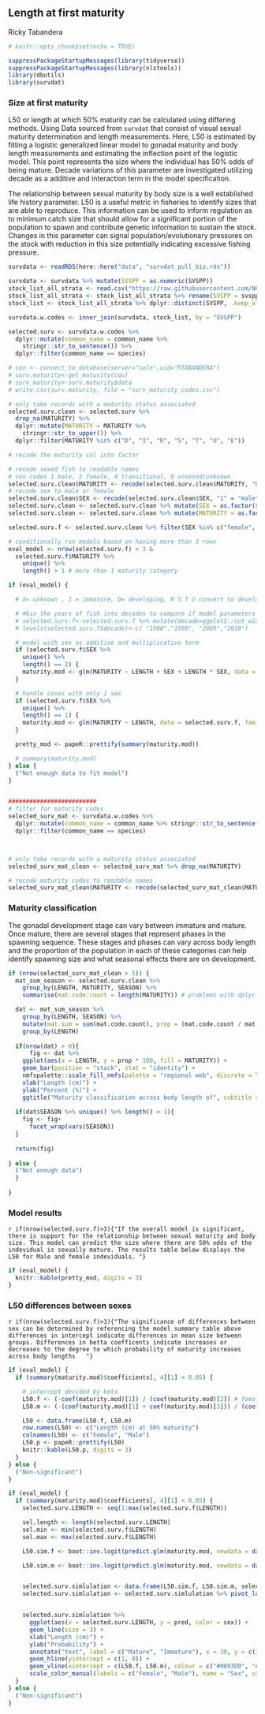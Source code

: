 
## Length at first maturity
Ricky Tabandera

```r
# knitr::opts_chunk$set(echo = TRUE)

suppressPackageStartupMessages(library(tidyverse))
suppressPackageStartupMessages(library(nlstools))
library(dbutils)
library(survdat)
```

### Size at first maturity 

L50 or length at which 50%  maturity can be calculated using differing methods. Using Data sourced from `survdat` that consist of visual sexual maturity determination and length measurements. Here, L50 is estimated by fitting a logistic generalized linear model to gonadal maturity and body length measurements and estimating the inflection point of the logistic model. This point represents the size where the individual has 50% odds of being mature. Decade variations of this parameter are investigated utilizing decade as a additive and interaction term in the model specification.

The relationship between sexual maturity by body size is a well established life history parameter. L50 is a useful metric in fisheries to identify sizes that are able to reproduce. This information can be used to inform regulation as to minimum catch size that should allow for a significant portion of the population to spawn and contribute genetic information to sustain the stock. Changes in this parameter can signal population/evolutionary pressures on the stock with reduction in this size potentially indicating excessive fishing pressure.

```r

survdata <- readRDS(here::here("data", "survdat_pull_bio.rds"))

survdata <- survdata %>% mutate(SVSPP = as.numeric(SVSPP))
stock_list_all_strata <- read.csv("https://raw.githubusercontent.com/NOAA-EDAB/ECSA/master/data/stock_list.csv")
stock_list_all_strata <- stock_list_all_strata %>% rename(SVSPP = svspp)
stock_list <- stock_list_all_strata %>% dplyr::distinct(SVSPP, .keep_all = T)

survdata.w.codes <- inner_join(survdata, stock_list, by = "SVSPP")

selected.surv <- survdata.w.codes %>%
  dplyr::mutate(common_name = common_name %>%
    stringr::str_to_sentence()) %>%
  dplyr::filter(common_name == species)

# con <- connect_to_database(server="sole",uid="RTABANDERA")
# surv.maturity<-get_maturity(con)
# surv_maturity<-surv.maturity$data
# write.csv(surv.maturity, file = "surv_maturity_codes.csv")

# only take records with a maturity status associated
selected.surv.clean <- selected.surv %>%
  drop_na(MATURITY) %>%
  dplyr::mutate(MATURITY = MATURITY %>%
    stringr::str_to_upper()) %>%
  dplyr::filter(MATURITY %in% c("D", "I", "R", "S", "T", "U", "E"))

# recode the maturity col into factor

# recode sexed fish to readable names
# sex codes 1 male, 2 female, 4 transitional, 0 unsexed/unknown
selected.surv.clean$MATURITY <- recode(selected.surv.clean$MATURITY, "D" = "Mature", "I" = "Immature", "R" = "Mature", "S" = "Mature", "T" = "Mature", "U" = "Mature", "E" = "Mature")
# recode sex to male or female
selected.surv.clean$SEX <- recode(selected.surv.clean$SEX, "1" = "male", "2" = "female", "0" = "unknown", "4" = "transitional")
selected.surv.clean <- selected.surv.clean %>% mutate(SEX = as.factor(selected.surv.clean$SEX))
selected.surv.clean <- selected.surv.clean %>% mutate(MATURITY = as.factor(MATURITY))

selected.surv.f <- selected.surv.clean %>% filter(SEX %in% c("female", "male") & MATURITY != "X")
```

```r
# conditionally run models based on having more than 3 rows
eval_model <- nrow(selected.surv.f) > 3 &
  selected.surv.f$MATURITY %>%
    unique() %>%
    length() > 1 # more than 1 maturity category

if (eval_model) {

  # X= unknown , I = immature, D= developing, R S T U convert to developed

  # #bin the years of fish into decades to compare if model parameters are chaging
  # selected.surv.f<-selected.surv.f %>% mutate(decade=ggplot2::cut_width(YEAR, width = 10, boundary = 1980))
  # levels(selected.surv.f$decade)<-c( "1980","1990", "2000","2010")

  # model with sex as additive and multiplicative term
  if (selected.surv.f$SEX %>%
    unique() %>%
    length() == 2) {
    maturity.mod <- glm(MATURITY ~ LENGTH + SEX + LENGTH * SEX, data = selected.surv.f, family = "binomial")
  }

  # handle cases with only 1 sex
  if (selected.surv.f$SEX %>%
    unique() %>%
    length() == 1) {
    maturity.mod <- glm(MATURITY ~ LENGTH, data = selected.surv.f, family = "binomial")
  }

  pretty_mod <- papeR::prettify(summary(maturity.mod))

  # summary(maturity.mod)
} else {
  ("Not enough data to fit model")
}


#########################
# filter for maturity codes
selected_surv_mat <- survdata.w.codes %>%
  dplyr::mutate(common_name = common_name %>% stringr::str_to_sentence()) %>%
  dplyr::filter(common_name == species)



# only take records with a maturity status associated
selected_surv_mat_clean <- selected_surv_mat %>% drop_na(MATURITY)

# recode maturity codes to readable names
selected_surv_mat_clean$MATURITY <- recode(selected_surv_mat_clean$MATURITY, "D" = "DEVELOPING", "I" = "IMMATURE", "R" = "RIPE", "S" = "SPENT", "T" = "RESTING", "U" = "RIPE AND RUNNING", "E" = "EYED", "X" = "UNKNOWN", "i" = "IMMATURE", "r" = "RIPE", "d" = "DEVELOPING", "t" = "RESTING", "1" = "UNKNOWN")
```

### Maturity classification 
The gonadal development stage can vary between immature and mature. Once mature, there are several stages that represent phases in the spawning sequence. These stages and phases can vary across body length and the proportion of the population in each of these categories can help identify spawning size and what seasonal effects there are on development. 


```r

if (nrow(selected_surv_mat_clean > 5)) {
  mat_sum_season <- selected.surv.clean %>%
    group_by(LENGTH, MATURITY, SEASON) %>%
    summarise(mat.code.count = length(MATURITY)) # problems with dplyr::n()

  dat <- mat_sum_season %>%
    group_by(LENGTH, SEASON) %>%
    mutate(mat.sum = sum(mat.code.count), prop = (mat.code.count / mat.sum)) %>%
    group_by(LENGTH)
  
  if(nrow(dat) > 0){
      fig <- dat %>%
    ggplot(aes(x = LENGTH, y = prop * 100, fill = MATURITY)) +
    geom_bar(position = "stack", stat = "identity") +
    nmfspalette::scale_fill_nmfs(palette = "regional web", discrete = TRUE, reverse = FALSE) +
    xlab("Length (cm)") +
    ylab("Percent (%)") +
    ggtitle("Maturity classification across body length of", subtitle = species)
  
  if(dat$SEASON %>% unique() %>% length() > 1){
    fig <- fig+
      facet_wrap(vars(SEASON))
  }
  
  return(fig)
  
} else {
  ("Not enough data")
  }
  
}
```



### Model results


`r if(nrow(selected.surv.f)>3){"If the overall model is significant, there is support for the relationship between sexual maturity and body size. This model can predict the size where there are 50% odds of the indevidual is sexually mature. The results table below displays the L50 for Male and female indeviduals. "}` 


```r

if (eval_model) {
  knitr::kable(pretty_mod, digits = 3)
}
```

### L50 differences between sexes

`r if(nrow(selected.surv.f)>3){"The significance of differences between sex can be determined by referencing the model summary table above differences in intercept indicate differences in mean size between groups. Differences in betta coefficents indicate increases or decreases to the degree to which probability of maturity increases across body lengths   "}`


```r
if (eval_model) {
  if (summary(maturity.mod)$coefficients[, 4][1] < 0.05) {

    # intercept devided by beta
    L50.f <- (-coef(maturity.mod)[1]) / (coef(maturity.mod)[2]) # female
    L50.m <- (-(coef(maturity.mod)[1] + coef(maturity.mod)[3])) / (coef(maturity.mod)[2] + coef(maturity.mod)[4]) # male

    L50 <- data.frame(L50.f, L50.m)
    row.names(L50) <- c("Length (cm) at 50% maturity")
    colnames(L50) <- c("Female", "Male")
    L50.p <- papeR::prettify(L50)
    knitr::kable(L50.p, digits = 3)
  }
} else {
  ("Non-significant")
}
```




```r


if (eval_model) {
  if (summary(maturity.mod)$coefficients[, 4][1] < 0.05) {
    selected.surv.LENGTH <- seq(1:max(selected.surv.f$LENGTH))

    sel.length <- length(selected.surv.LENGTH)
    sel.min <- min(selected.surv.f$LENGTH)
    sel.max <- max(selected.surv.f$LENGTH)

    L50.sim.f <- boot::inv.logit(predict.glm(maturity.mod, newdata = data.frame(LENGTH = seq(1:sel.max), SEX = rep("female", length(seq(1:sel.max))), type = "response")))

    L50.sim.m <- boot::inv.logit(predict.glm(maturity.mod, newdata = data.frame(LENGTH = seq(1:sel.max), SEX = rep("male", length(seq(1:sel.max))), type = "response")))


    selected.surv.simlulation <- data.frame(L50.sim.f, L50.sim.m, selected.surv.LENGTH)
    selected.surv.simlulation <- selected.surv.simlulation %>% pivot_longer(!selected.surv.LENGTH, names_to = "sex", values_to = "pred")


    selected.surv.simlulation %>%
      ggplot(aes(x = selected.surv.LENGTH, y = pred, color = sex)) +
      geom_line(size = 3) +
      xlab("Length (cm)") +
      ylab("Probability") +
      annotate("text", label = c("Mature", "Immature"), x = 30, y = c(1.05, -.05)) +
      geom_hline(yintercept = c(1, 0)) +
      geom_vline(xintercept = c(L50.f, L50.m), colour = c("#0093D0", "#FF4438"), size = 1.4, show.legend = TRUE) +
      scale_color_manual(labels = c("Female", "Male"), name = "Sex", values = c("#0093D0", "#FF4438"))
  }
} else {
  ("Non-significant")
}
```

